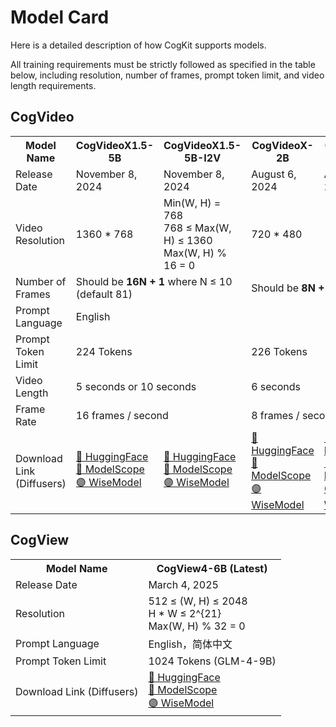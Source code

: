 ---
---

# Model Card

Here is a detailed description of how CogKit supports models.

All training requirements must be strictly followed as specified in the table below, including resolution, number of frames, prompt token limit, and video length requirements.

## CogVideo

<table style={{ textAlign: "center" }}>
  <tr>
    <th style={{ textAlign: "center" }}>Model Name</th>
    <th style={{ textAlign: "center" }}>CogVideoX1.5-5B</th>
    <th style={{ textAlign: "center" }}>CogVideoX1.5-5B-I2V</th>
    <th style={{ textAlign: "center" }}>CogVideoX-2B</th>
    <th style={{ textAlign: "center" }}>CogVideoX-5B</th>
    <th style={{ textAlign: "center" }}>CogVideoX-5B-I2V</th>
  </tr>
  <tr>
    <td style={{ textAlign: "center" }}>Release Date</td>
    <td style={{ textAlign: "center" }}>November 8, 2024</td>
    <td style={{ textAlign: "center" }}>November 8, 2024</td>
    <td style={{ textAlign: "center" }}>August 6, 2024</td>
    <td style={{ textAlign: "center" }}>August 27, 2024</td>
    <td style={{ textAlign: "center" }}>September 19, 2024</td>
  </tr>
  <tr>
    <td style={{ textAlign: "center" }}>Video Resolution</td>
    <td colspan="1" style={{ textAlign: "center" }}>1360 * 768</td>
    <td colspan="1" style={{ textAlign: "center" }}>Min(W, H) &#61 768 <br/> 768 ≤ Max(W, H) ≤ 1360 <br/> Max(W, H) % 16 &#61 0</td>
    <td colspan="3" style={{ textAlign: "center" }}>720 * 480</td>
  </tr>
  <tr>
    <td style={{ textAlign: "center" }}>Number of Frames</td>
    <td colspan="2" style={{ textAlign: "center" }}>Should be <b>16N + 1</b> where N ≤ 10 (default 81)</td>
    <td colspan="3" style={{ textAlign: "center" }}>Should be <b>8N + 1</b> where N ≤ 6 (default 49)</td>
  </tr>
  <tr>
    <td style={{ textAlign: "center" }}>Prompt Language</td>
    <td colspan="5" style={{ textAlign: "center" }}>English</td>
  </tr>
  <tr>
    <td style={{ textAlign: "center" }}>Prompt Token Limit</td>
    <td colspan="2" style={{ textAlign: "center" }}>224 Tokens</td>
    <td colspan="3" style={{ textAlign: "center" }}>226 Tokens</td>
  </tr>
  <tr>
    <td style={{ textAlign: "center" }}>Video Length</td>
    <td colspan="2" style={{ textAlign: "center" }}>5 seconds or 10 seconds</td>
    <td colspan="3" style={{ textAlign: "center" }}>6 seconds</td>
  </tr>
  <tr>
    <td style={{ textAlign: "center" }}>Frame Rate</td>
    <td colspan="2" style={{ textAlign: "center" }}>16 frames / second </td>
    <td colspan="3" style={{ textAlign: "center" }}>8 frames / second </td>
  </tr>
  <tr>
    <td style={{ textAlign: "center" }}>Download Link (Diffusers)</td>
    <td style={{ textAlign: "center" }}><a href="https://huggingface.co/THUDM/CogVideoX1.5-5B">🤗 HuggingFace</a><br/><a href="https://modelscope.cn/models/ZhipuAI/CogVideoX1.5-5B">🤖 ModelScope</a><br/><a href="https://wisemodel.cn/models/ZhipuAI/CogVideoX1.5-5B">🟣 WiseModel</a></td>
    <td style={{ textAlign: "center" }}><a href="https://huggingface.co/THUDM/CogVideoX1.5-5B-I2V">🤗 HuggingFace</a><br/><a href="https://modelscope.cn/models/ZhipuAI/CogVideoX1.5-5B-I2V">🤖 ModelScope</a><br/><a href="https://wisemodel.cn/models/ZhipuAI/CogVideoX1.5-5B-I2V">🟣 WiseModel</a></td>
    <td style={{ textAlign: "center" }}><a href="https://huggingface.co/THUDM/CogVideoX-2b">🤗 HuggingFace</a><br/><a href="https://modelscope.cn/models/ZhipuAI/CogVideoX-2b">🤖 ModelScope</a><br/><a href="https://wisemodel.cn/models/ZhipuAI/CogVideoX-2b">🟣 WiseModel</a></td>
    <td style={{ textAlign: "center" }}><a href="https://huggingface.co/THUDM/CogVideoX-5b">🤗 HuggingFace</a><br/><a href="https://modelscope.cn/models/ZhipuAI/CogVideoX-5b">🤖 ModelScope</a><br/><a href="https://wisemodel.cn/models/ZhipuAI/CogVideoX-5b">🟣 WiseModel</a></td>
    <td style={{ textAlign: "center" }}><a href="https://huggingface.co/THUDM/CogVideoX-5b-I2V">🤗 HuggingFace</a><br/><a href="https://modelscope.cn/models/ZhipuAI/CogVideoX-5b-I2V">🤖 ModelScope</a><br/><a href="https://wisemodel.cn/models/ZhipuAI/CogVideoX-5b-I2V">🟣 WiseModel</a></td>
  </tr>
</table>


## CogView

<table style={{ textAlign: "center" }}>
  <tr>
    <th style={{ textAlign: "center" }}>Model Name</th>
    <th style={{ textAlign: "center" }}>CogView4-6B (Latest)</th>
  </tr>
  <tr>
    <td style={{ textAlign: "center" }}>Release Date</td>
    <td style={{ textAlign: "center" }}>March 4, 2025</td>
  </tr>
  <tr>
    <td style={{ textAlign: "center" }}>Resolution</td>
    <td style={{ textAlign: "center" }}>512 ≤ (W, H) ≤ 2048 <br/> H * W ≤ 2^{21} <br/> Max(W, H) % 32 &#61 0 </td>
  </tr>
  <tr>
    <td style={{ textAlign: "center" }}>Prompt Language</td>
    <td style={{ textAlign: "center" }}>English，简体中文</td>
  </tr>
  <tr>
    <td style={{ textAlign: "center" }}>Prompt Token Limit</td>
    <td style={{ textAlign: "center" }}>1024 Tokens (GLM-4-9B)</td>
  </tr>
  <tr>
    <td style={{ textAlign: "center" }}>Download Link (Diffusers)</td>
    <td style={{ textAlign: "center" }}><a href="https://huggingface.co/THUDM/CogView4-6B">🤗 HuggingFace</a><br/><a href="https://modelscope.cn/models/ZhipuAI/CogView4-6B">🤖 ModelScope</a><br/><a href="https://wisemodel.cn/models/ZhipuAI/CogView4-6B">🟣 WiseModel</a></td>
  </tr>
</table>

